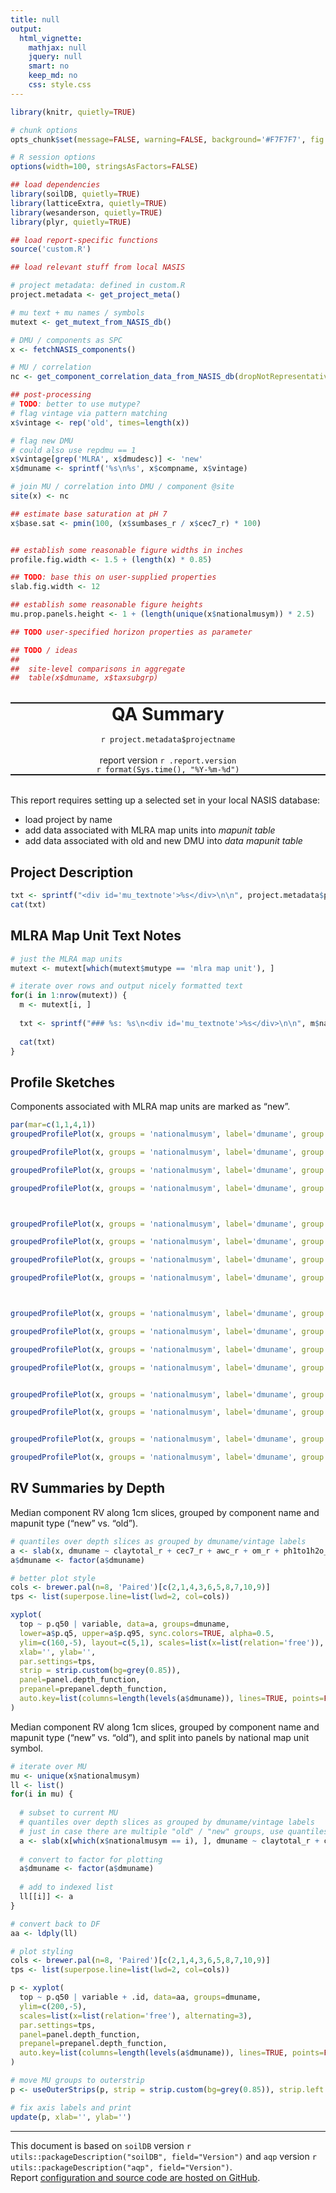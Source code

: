 ```yaml
---
title: null
output:
  html_vignette:
    mathjax: null
    jquery: null
    smart: no
    keep_md: no
    css: style.css
---
```




```r
library(knitr, quietly=TRUE)

# chunk options
opts_chunk$set(message=FALSE, warning=FALSE, background='#F7F7F7', fig.align='center', fig.retina=2, dev='png', tidy=FALSE, verbose=FALSE, progress=FALSE)

# R session options
options(width=100, stringsAsFactors=FALSE)

## load dependencies
library(soilDB, quietly=TRUE)
library(latticeExtra, quietly=TRUE)
library(wesanderson, quietly=TRUE)
library(plyr, quietly=TRUE)

## load report-specific functions
source('custom.R') 

## load relevant stuff from local NASIS

# project metadata: defined in custom.R
project.metadata <- get_project_meta()

# mu text + mu names / symbols
mutext <- get_mutext_from_NASIS_db()

# DMU / components as SPC
x <- fetchNASIS_components()

# MU / correlation
nc <- get_component_correlation_data_from_NASIS_db(dropNotRepresentative = FALSE)

## post-processing
# TODO: better to use mutype?
# flag vintage via pattern matching
x$vintage <- rep('old', times=length(x))

# flag new DMU
# could also use repdmu == 1
x$vintage[grep('MLRA', x$dmudesc)] <- 'new'
x$dmuname <- sprintf('%s\n%s', x$compname, x$vintage)

# join MU / correlation into DMU / component @site
site(x) <- nc

## estimate base saturation at pH 7
x$base.sat <- pmin(100, (x$sumbases_r / x$cec7_r) * 100)


## establish some reasonable figure widths in inches
profile.fig.width <- 1.5 + (length(x) * 0.85)

## TODO: base this on user-supplied properties
slab.fig.width <- 12

## establish some reasonable figure heights
mu.prop.panels.height <- 1 + (length(unique(x$nationalmusym)) * 2.5)

## TODO user-specified horizon properties as parameter

## TODO / ideas
##  
##  site-level comparisons in aggregate
##  table(x$dmuname, x$taxsubgrp)

```

<br>
<div style="text-align: center; border-top-style: solid; border-bottom-style: solid; border-top-width: 2px; border-bottom-width: 2px;">
<span style="font-size: 200%; font-weight: bold;">QA Summary</span>
<span style="font-size: 100%;">
<br>
<br>
`r project.metadata$projectname`
</span>
<br><br>
report version `r .report.version`
<br>
`r format(Sys.time(), "%Y-%m-%d")`</div>

<br>
This report requires setting up a selected set in your local NASIS database:

   * load project by name
   * add data associated with MLRA map units into *mapunit table*
   * add data associated with old and new DMU into *data mapunit table*


## Project Description

```r
txt <- sprintf("<div id='mu_textnote'>%s</div>\n\n", project.metadata$projectdesc)
cat(txt)
```

## MLRA Map Unit Text Notes

```r

# just the MLRA map units
mutext <- mutext[which(mutext$mutype == 'mlra map unit'), ]

# iterate over rows and output nicely formatted text
for(i in 1:nrow(mutext)) {
  m <- mutext[i, ]
  
  txt <- sprintf("### %s: %s\n<div id='mu_textnote'>%s</div>\n\n", m$nationalmusym, m$muname, m$textentry)
  
  cat(txt)
}

```

## Profile Sketches
Components associated with MLRA map units are marked as "new".
```r

par(mar=c(1,1,4,1))
groupedProfilePlot(x, groups = 'nationalmusym', label='dmuname', group.name.cex = 0.85, group.name.offset = c(-16, -18), color='claytotal_r', col.label='Clay Content (%)', col.legend.cex=0.85)

groupedProfilePlot(x, groups = 'nationalmusym', label='dmuname', group.name.cex = 0.85, group.name.offset = c(-16, -18), color='sandtotal_r', col.label='Sand Content (%)', col.legend.cex=0.85)

groupedProfilePlot(x, groups = 'nationalmusym', label='dmuname', group.name.cex = 0.85, group.name.offset = c(-16, -18), color='fragvoltot_r', col.label='Total Fragment Volumne (%)', col.legend.cex=0.85)

groupedProfilePlot(x, groups = 'nationalmusym', label='dmuname', group.name.cex = 0.85, group.name.offset = c(-16, -18), color='texture', col.label='Texture', col.legend.cex=0.75)



groupedProfilePlot(x, groups = 'nationalmusym', label='dmuname', group.name.cex = 0.85, group.name.offset = c(-16, -18), color='lep_r', col.label='LEP', col.legend.cex=0.85)

groupedProfilePlot(x, groups = 'nationalmusym', label='dmuname', group.name.cex = 0.85, group.name.offset = c(-16, -18), color='cec7_r', col.label='CEC @ pH 7 (cmol[+] / kg)', col.legend.cex=0.85)

groupedProfilePlot(x, groups = 'nationalmusym', label='dmuname', group.name.cex = 0.85, group.name.offset = c(-16, -18), color='sumbases_r', col.label='Sum of Bases (cmol[+] / kg)', col.legend.cex=0.85)

groupedProfilePlot(x, groups = 'nationalmusym', label='dmuname', group.name.cex = 0.85, group.name.offset = c(-16, -18), color='base.sat', col.label='Base Saturation @ pH 7 (%)', col.legend.cex=0.85)



groupedProfilePlot(x, groups = 'nationalmusym', label='dmuname', group.name.cex = 0.85, group.name.offset = c(-16, -18), color='ph1to1h2o_r', col.label='pH 1:1 H2O', col.legend.cex=0.85)

groupedProfilePlot(x, groups = 'nationalmusym', label='dmuname', group.name.cex = 0.85, group.name.offset = c(-16, -18), color='ec_r', col.label='EC (mmhos/cm)', col.legend.cex=0.85)

groupedProfilePlot(x, groups = 'nationalmusym', label='dmuname', group.name.cex = 0.85, group.name.offset = c(-16, -18), color='sar_r', col.label='SAR (%)', col.legend.cex=0.85)

groupedProfilePlot(x, groups = 'nationalmusym', label='dmuname', group.name.cex = 0.85, group.name.offset = c(-16, -18), color='caco3_r', col.label='CaCO3 (%)', col.legend.cex=0.85)


groupedProfilePlot(x, groups = 'nationalmusym', label='dmuname', group.name.cex = 0.85, group.name.offset = c(-16, -18), color='awc_r', col.label='AWC (cm / cm)', col.legend.cex=0.85)

groupedProfilePlot(x, groups = 'nationalmusym', label='dmuname', group.name.cex = 0.85, group.name.offset = c(-16, -18), color='ksat_r', col.label='Ksat (um/s)', col.legend.cex=0.85)


groupedProfilePlot(x, groups = 'nationalmusym', label='dmuname', group.name.cex = 0.85, group.name.offset = c(-16, -18), color='om_r', col.label='Organic Matter (%)', col.legend.cex=0.85)

groupedProfilePlot(x, groups = 'nationalmusym', label='dmuname', group.name.cex = 0.85, group.name.offset = c(-16, -18), color='dbthirdbar_r', col.label='Db 1/3 Bar (g / cc)', col.legend.cex=0.85)


```



## RV Summaries by Depth
Median component RV along 1cm slices, grouped by component name and mapunit type ("new" vs. "old").
```r
# quantiles over depth slices as grouped by dmuname/vintage labels
a <- slab(x, dmuname ~ claytotal_r + cec7_r + awc_r + om_r + ph1to1h2o_r, slab.fun = aqp:::.slab.fun.numeric.fast)
a$dmuname <- factor(a$dmuname)

# better plot style
cols <- brewer.pal(n=8, 'Paired')[c(2,1,4,3,6,5,8,7,10,9)]
tps <- list(superpose.line=list(lwd=2, col=cols))

xyplot(
  top ~ p.q50 | variable, data=a, groups=dmuname,
  lower=a$p.q5, upper=a$p.q95, sync.colors=TRUE, alpha=0.5,
  ylim=c(160,-5), layout=c(5,1), scales=list(x=list(relation='free')),
  xlab='', ylab='',
  par.settings=tps,
  strip = strip.custom(bg=grey(0.85)),
  panel=panel.depth_function, 
  prepanel=prepanel.depth_function,
  auto.key=list(columns=length(levels(a$dmuname)), lines=TRUE, points=FALSE)
)
```

Median component RV along 1cm slices, grouped by component name and mapunit type ("new" vs. "old"), and split into panels by national map unit symbol.
```r
# iterate over MU
mu <- unique(x$nationalmusym)
ll <- list()
for(i in mu) {
  
  # subset to current MU
  # quantiles over depth slices as grouped by dmuname/vintage labels
  # just in case there are multiple "old" / "new" groups, use quantiles vs. identity
  a <- slab(x[which(x$nationalmusym == i), ], dmuname ~ claytotal_r + cec7_r + awc_r + om_r + ph1to1h2o_r, slab.fun = aqp:::.slab.fun.numeric.fast)
  
  # convert to factor for plotting
  a$dmuname <- factor(a$dmuname)
  
  # add to indexed list
  ll[[i]] <- a
}

# convert back to DF
aa <- ldply(ll)

# plot styling
cols <- brewer.pal(n=8, 'Paired')[c(2,1,4,3,6,5,8,7,10,9)]
tps <- list(superpose.line=list(lwd=2, col=cols))

p <- xyplot(
  top ~ p.q50 | variable + .id, data=aa, groups=dmuname,
  ylim=c(200,-5), 
  scales=list(x=list(relation='free'), alternating=3),
  par.settings=tps,
  panel=panel.depth_function, 
  prepanel=prepanel.depth_function,
  auto.key=list(columns=length(levels(a$dmuname)), lines=TRUE, points=FALSE)
)

# move MU groups to outerstrip
p <- useOuterStrips(p, strip = strip.custom(bg=grey(0.85)), strip.left = strip.custom(bg=grey(0.75)))

# fix axis labels and print
update(p, xlab='', ylab='')
```


----------------------------
This document is based on `soilDB` version `r utils::packageDescription("soilDB", field="Version")` and `aqp` version `r utils::packageDescription("aqp", field="Version")`.
<br>
Report [configuration and source code are hosted on GitHub](https://github.com/ncss-tech/soilReports).

